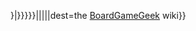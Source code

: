 {{bgg par|wiki/page|{{{1|{{{id}}}}}}|{{{2|{{{name|{{PAGENAME}}}}}}}}|{{{3|}}}|{{{4|}}}|{{{5|}}}|{{{6|}}}|dest=the [[BoardGameGeek]] wiki}}<noinclude>
{{Documentation}}
</noinclude>